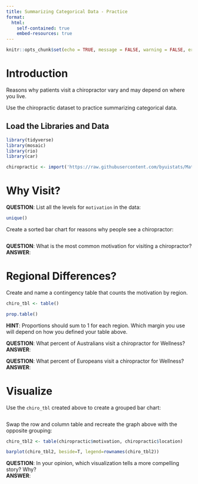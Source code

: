 ```yaml
---
title: Summarizing Categorical Data - Practice
format:
  html:
    self-contained: true
    embed-resources: true
---
```

```r
knitr::opts_chunk$set(echo = TRUE, message = FALSE, warning = FALSE, error = TRUE)
```

# Introduction

Reasons why patients visit a chiropractor vary and may depend on where you live.  

Use the chiropractic dataset to practice summarizing categorical data.  

## Load the Libraries and Data

```r

library(tidyverse)
library(mosaic)
library(rio)
library(car)

chiropractic <- import('https://raw.githubusercontent.com/byuistats/Math221D_Cannon/master/Data/chiropractic_data.csv')

```


# Why Visit?  

__QUESTION__:  List all the levels for `motivation` in the data:  
```r
unique()
```


Create a sorted bar chart for reasons why people see a chiropractor:  

```r


```

__QUESTION__:  What is the most common motivation for visiting a chiropractor?  
__ANSWER__:  


# Regional Differences? 

Create and name a contingency table that counts the motivation by region.  
```r
chiro_tbl <- table()

prop.table()

```

__HINT__:  Proportions should sum to 1 for each region. Which margin you use will depend on how you defined your table above.  

__QUESTION__:  What percent of Australians visit a chiropractor for Wellness?  
__ANSWER__:  

__QUESTION__:  What percent of Europeans visit a chiropractor for Wellness?  
__ANSWER__:  

# Visualize

Use the `chiro_tbl` created above to create a grouped bar chart:  

```r

```


Swap the row and column table and recreate the graph above with the opposite grouping:  

```r

chiro_tbl2 <- table(chiropractic$motivation, chiropractic$location)

barplot(chiro_tbl2, beside=T, legend=rownames(chiro_tbl2))

```

__QUESTION__:  In your opinion, which visualization tells a more compelling story?  Why?  
__ANSWER__:  

